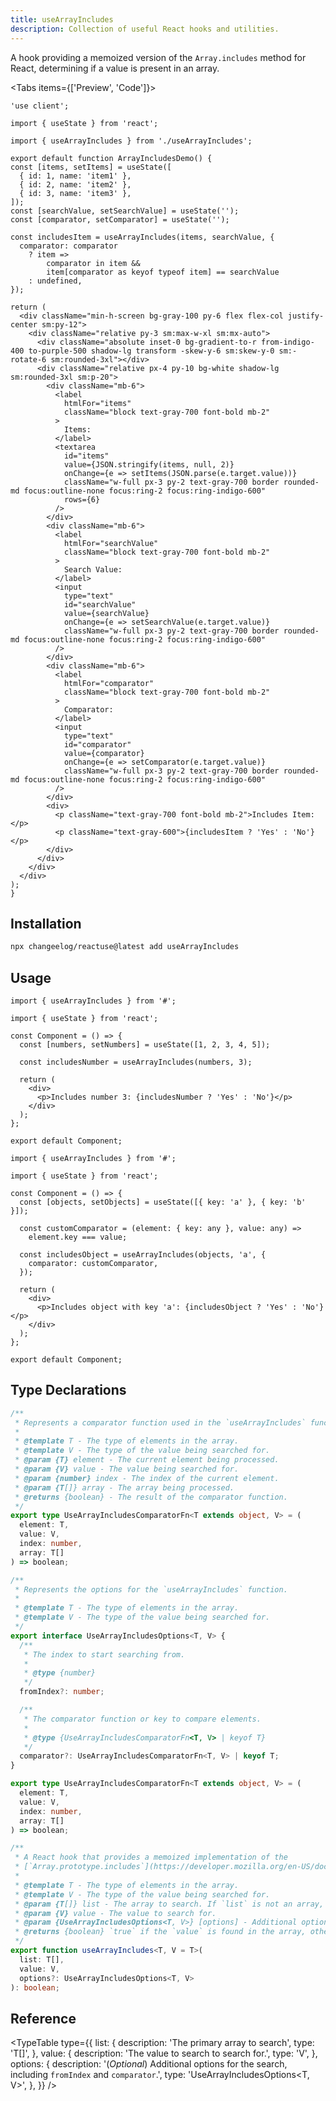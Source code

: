 ```yaml
---
title: useArrayIncludes
description: Collection of useful React hooks and utilities.
---
```


A hook providing a memoized version of the `Array.includes` method for React, determining if a value is present in an array.

<Tabs items={['Preview', 'Code']}>
  <Tab value="Preview">
    <ArrayIncludesDemo />
  </Tab>
  <Tab value="Code">
  ```tsx
'use client';

import { useState } from 'react';

import { useArrayIncludes } from './useArrayIncludes';

export default function ArrayIncludesDemo() {
  const [items, setItems] = useState([
    { id: 1, name: 'item1' },
    { id: 2, name: 'item2' },
    { id: 3, name: 'item3' },
  ]);
  const [searchValue, setSearchValue] = useState('');
  const [comparator, setComparator] = useState('');

  const includesItem = useArrayIncludes(items, searchValue, {
    comparator: comparator
      ? item =>
          comparator in item &&
          item[comparator as keyof typeof item] == searchValue
      : undefined,
  });

  return (
    <div className="min-h-screen bg-gray-100 py-6 flex flex-col justify-center sm:py-12">
      <div className="relative py-3 sm:max-w-xl sm:mx-auto">
        <div className="absolute inset-0 bg-gradient-to-r from-indigo-400 to-purple-500 shadow-lg transform -skew-y-6 sm:skew-y-0 sm:-rotate-6 sm:rounded-3xl"></div>
        <div className="relative px-4 py-10 bg-white shadow-lg sm:rounded-3xl sm:p-20">
          <div className="mb-6">
            <label
              htmlFor="items"
              className="block text-gray-700 font-bold mb-2"
            >
              Items:
            </label>
            <textarea
              id="items"
              value={JSON.stringify(items, null, 2)}
              onChange={e => setItems(JSON.parse(e.target.value))}
              className="w-full px-3 py-2 text-gray-700 border rounded-md focus:outline-none focus:ring-2 focus:ring-indigo-600"
              rows={6}
            />
          </div>
          <div className="mb-6">
            <label
              htmlFor="searchValue"
              className="block text-gray-700 font-bold mb-2"
            >
              Search Value:
            </label>
            <input
              type="text"
              id="searchValue"
              value={searchValue}
              onChange={e => setSearchValue(e.target.value)}
              className="w-full px-3 py-2 text-gray-700 border rounded-md focus:outline-none focus:ring-2 focus:ring-indigo-600"
            />
          </div>
          <div className="mb-6">
            <label
              htmlFor="comparator"
              className="block text-gray-700 font-bold mb-2"
            >
              Comparator:
            </label>
            <input
              type="text"
              id="comparator"
              value={comparator}
              onChange={e => setComparator(e.target.value)}
              className="w-full px-3 py-2 text-gray-700 border rounded-md focus:outline-none focus:ring-2 focus:ring-indigo-600"
            />
          </div>
          <div>
            <p className="text-gray-700 font-bold mb-2">Includes Item:</p>
            <p className="text-gray-600">{includesItem ? 'Yes' : 'No'}</p>
          </div>
        </div>
      </div>
    </div>
  );
}
  ```
  </Tab>
  </Tabs>

  ## Installation

```bash
npx changeelog/reactuse@latest add useArrayIncludes
```

## Usage

```tsx
import { useArrayIncludes } from '#';

import { useState } from 'react';

const Component = () => {
  const [numbers, setNumbers] = useState([1, 2, 3, 4, 5]);

  const includesNumber = useArrayIncludes(numbers, 3);

  return (
    <div>
      <p>Includes number 3: {includesNumber ? 'Yes' : 'No'}</p>
    </div>
  );
};

export default Component;
```

```tsx
import { useArrayIncludes } from '#';

import { useState } from 'react';

const Component = () => {
  const [objects, setObjects] = useState([{ key: 'a' }, { key: 'b' }]);

  const customComparator = (element: { key: any }, value: any) =>
    element.key === value;

  const includesObject = useArrayIncludes(objects, 'a', {
    comparator: customComparator,
  });

  return (
    <div>
      <p>Includes object with key 'a': {includesObject ? 'Yes' : 'No'}</p>
    </div>
  );
};

export default Component;
```

## Type Declarations

```typescript
/**
 * Represents a comparator function used in the `useArrayIncludes` function.
 *
 * @template T - The type of elements in the array.
 * @template V - The type of the value being searched for.
 * @param {T} element - The current element being processed.
 * @param {V} value - The value being searched for.
 * @param {number} index - The index of the current element.
 * @param {T[]} array - The array being processed.
 * @returns {boolean} - The result of the comparator function.
 */
export type UseArrayIncludesComparatorFn<T extends object, V> = (
  element: T,
  value: V,
  index: number,
  array: T[]
) => boolean;

/**
 * Represents the options for the `useArrayIncludes` function.
 *
 * @template T - The type of elements in the array.
 * @template V - The type of the value being searched for.
 */
export interface UseArrayIncludesOptions<T, V> {
  /**
   * The index to start searching from.
   *
   * @type {number}
   */
  fromIndex?: number;

  /**
   * The comparator function or key to compare elements.
   *
   * @type {UseArrayIncludesComparatorFn<T, V> | keyof T}
   */
  comparator?: UseArrayIncludesComparatorFn<T, V> | keyof T;
}

export type UseArrayIncludesComparatorFn<T extends object, V> = (
  element: T,
  value: V,
  index: number,
  array: T[]
) => boolean;

/**
 * A React hook that provides a memoized implementation of the
 * [`Array.prototype.includes`](https://developer.mozilla.org/en-US/docs/Web/JavaScript/Reference/Global_Objects/Array/includes) method.
 *
 * @template T - The type of elements in the array.
 * @template V - The type of the value being searched for.
 * @param {T[]} list - The array to search. If `list` is not an array, the hook returns `false`.
 * @param {V} value - The value to search for.
 * @param {UseArrayIncludesOptions<T, V>} [options] - Additional options for the search.
 * @returns {boolean} `true` if the `value` is found in the array, otherwise `false`.
 */
export function useArrayIncludes<T, V = T>(
  list: T[],
  value: V,
  options?: UseArrayIncludesOptions<T, V>
): boolean;
```

## Reference

<TypeTable
  type={{
    list: {
      description: 'The primary array to search',
      type: 'T[]',
    },
    value: {
      description: 'The value to search to search for.',
      type: 'V',
    },
    options: {
      description:
        '(_Optional_) Additional options for the search, including `fromIndex` and `comparator`.',
      type: 'UseArrayIncludesOptions<T, V>',
    },
  }}
/>
